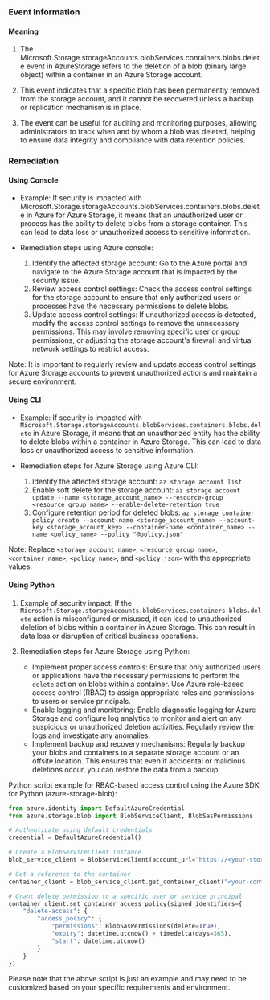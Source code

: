 
### Event Information

#### Meaning

1. The Microsoft.Storage.storageAccounts.blobServices.containers.blobs.delete event in AzureStorage refers to the deletion of a blob (binary large object) within a container in an Azure Storage account.

2. This event indicates that a specific blob has been permanently removed from the storage account, and it cannot be recovered unless a backup or replication mechanism is in place.

3. The event can be useful for auditing and monitoring purposes, allowing administrators to track when and by whom a blob was deleted, helping to ensure data integrity and compliance with data retention policies.

### Remediation

#### Using Console

- Example: If security is impacted with Microsoft.Storage.storageAccounts.blobServices.containers.blobs.delete in Azure for Azure Storage, it means that an unauthorized user or process has the ability to delete blobs from a storage container. This can lead to data loss or unauthorized access to sensitive information.

- Remediation steps using Azure console:
  1. Identify the affected storage account: Go to the Azure portal and navigate to the Azure Storage account that is impacted by the security issue.
  2. Review access control settings: Check the access control settings for the storage account to ensure that only authorized users or processes have the necessary permissions to delete blobs.
  3. Update access control settings: If unauthorized access is detected, modify the access control settings to remove the unnecessary permissions. This may involve removing specific user or group permissions, or adjusting the storage account's firewall and virtual network settings to restrict access.

Note: It is important to regularly review and update access control settings for Azure Storage accounts to prevent unauthorized actions and maintain a secure environment.

#### Using CLI

- Example: If security is impacted with `Microsoft.Storage.storageAccounts.blobServices.containers.blobs.delete` in Azure Storage, it means that an unauthorized entity has the ability to delete blobs within a container in Azure Storage. This can lead to data loss or unauthorized access to sensitive information.

- Remediation steps for Azure Storage using Azure CLI:
  1. Identify the affected storage account: `az storage account list`
  2. Enable soft delete for the storage account: `az storage account update --name <storage_account_name> --resource-group <resource_group_name> --enable-delete-retention true`
  3. Configure retention period for deleted blobs: `az storage container policy create --account-name <storage_account_name> --account-key <storage_account_key> --container-name <container_name> --name <policy_name> --policy "@policy.json"`

Note: Replace `<storage_account_name>`, `<resource_group_name>`, `<container_name>`, `<policy_name>`, and `<policy.json>` with the appropriate values.

#### Using Python

1. Example of security impact: If the `Microsoft.Storage.storageAccounts.blobServices.containers.blobs.delete` action is misconfigured or misused, it can lead to unauthorized deletion of blobs within a container in Azure Storage. This can result in data loss or disruption of critical business operations.

2. Remediation steps for Azure Storage using Python:
   - Implement proper access controls: Ensure that only authorized users or applications have the necessary permissions to perform the `delete` action on blobs within a container. Use Azure role-based access control (RBAC) to assign appropriate roles and permissions to users or service principals.
   - Enable logging and monitoring: Enable diagnostic logging for Azure Storage and configure log analytics to monitor and alert on any suspicious or unauthorized deletion activities. Regularly review the logs and investigate any anomalies.
   - Implement backup and recovery mechanisms: Regularly backup your blobs and containers to a separate storage account or an offsite location. This ensures that even if accidental or malicious deletions occur, you can restore the data from a backup.

Python script example for RBAC-based access control using the Azure SDK for Python (azure-storage-blob):
```python
from azure.identity import DefaultAzureCredential
from azure.storage.blob import BlobServiceClient, BlobSasPermissions

# Authenticate using default credentials
credential = DefaultAzureCredential()

# Create a BlobServiceClient instance
blob_service_client = BlobServiceClient(account_url="https://<your-storage-account-name>.blob.core.windows.net", credential=credential)

# Get a reference to the container
container_client = blob_service_client.get_container_client("<your-container-name>")

# Grant delete permission to a specific user or service principal
container_client.set_container_access_policy(signed_identifiers={
    "delete-access": {
        "access_policy": {
            "permissions": BlobSasPermissions(delete=True),
            "expiry": datetime.utcnow() + timedelta(days=365),
            "start": datetime.utcnow()
        }
    }
})
```

Please note that the above script is just an example and may need to be customized based on your specific requirements and environment.

